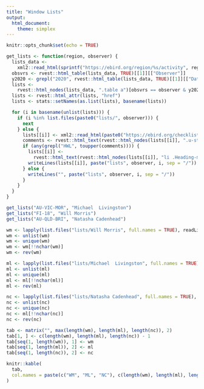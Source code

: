 ```yaml
---
title: "Window Lists"
output:
  html_document:
    theme: simplex
---
```


```r
knitr::opts_chunk$set(echo = TRUE)
```

```r
get_lists <- function(region, observer) {
  lists_data <-
    xml2::read_html(sprintf("https://ebird.org/region/%s/activity", region))
  obsvrs <- rvest::html_table(lists_data, TRUE)[[1]][["Observer"]]
  y2020 <- grepl("2020", rvest::html_table(lists_data, TRUE)[[1]][["Date"]])
  lists <-
    rvest::html_nodes(lists_data, ".table a")[obsvrs == observer & y2020]
  lists <- rvest::html_attr(lists, "href")
  lists <- stats::setNames(as.list(lists), basename(lists))

  for (i in basename(unlist(lists))) {
    if (i %in% list.files(paste0("lists/", observer))) {
      next
    } else {
      lists[[i]] <- xml2::read_html(paste0("https://ebird.org/checklist/", i))
      comments <- rvest::html_text(rvest::html_nodes(lists[[i]], ".u-stack-xs"))
      if (any(grepl("HWL", toupper(comments)))) {
        lists[[i]] <-
          rvest::html_text(rvest::html_nodes(lists[[i]], "li .Heading-main"))
        writeLines(lists[[i]], paste("lists", observer, i, sep = "/"))
      } else {
        writeLines("", paste("lists", observer, i, sep = "/"))
      }
    }
  }
}

get_lists("AU-VIC-MOR", "Michael  Livingston")
get_lists("FI-18", "Will Morris")
get_lists("AU-QLD-BRI", "Natasha Cadenhead")

wm <- lapply(list.files("lists/Will Morris", full.names = TRUE), readLines)
wm <- unlist(wm)
wm <- unique(wm)
wm <- wm[!!nchar(wm)]
wm <- rev(wm)

ml <- lapply(list.files("lists/Michael  Livingston", full.names = TRUE), readLines)
ml <- unlist(ml)
ml <- unique(ml)
ml <- ml[!!nchar(ml)]
ml <- rev(ml)

nc <- lapply(list.files("lists/Natasha Cadenhead", full.names = TRUE), readLines)
nc <- unlist(nc)
nc <- unique(nc)
nc <- ml[!!nchar(nc)]
nc <- rev(nc)

tab <- matrix("", max(length(wm), length(ml), length(nc)), 2)
tab[1, ] <- c(length(wm), length(ml), length(nc)) - 1
tab[seq(1, length(wm)), 1] <- wm
tab[seq(1, length(ml)), 2] <- ml
tab[seq(1, length(nc)), 2] <- nc
```

```r
knitr::kable(
  tab,
  col.names = paste(c("WM", "ML", "NC"), c(length(wm), length(ml), length(nc)), sep = ": ")
)
```

